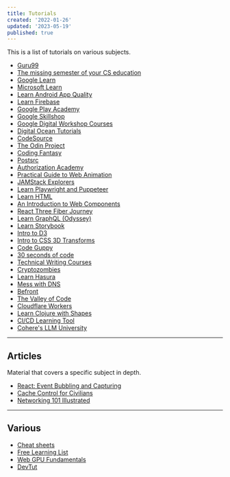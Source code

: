 ```yaml
---
title: Tutorials
created: '2022-01-26'
updated: '2023-05-19'
published: true
---
```


This is a list of tutorials on various subjects.

-   [Guru99](https://www.guru99.com/)
-   [The missing semester of your CS education](https://missing.csail.mit.edu/)
-   [Google Learn](https://web.dev/learn/)
-   [Microsoft Learn](https://learn.microsoft.com/en-gb/training/browse/)
-   [Learn Android App Quality](https://developer.android.com/quality)
-   [Learn Firebase](https://firebase.google.com/community/learn)
-   [Google Play Academy](https://playacademy.exceedlms.com/student/catalog)
-   [Google Skillshop](https://skillshop.exceedlms.com/student/catalog/browse)
-   [Google Digital Workshop Courses](https://learndigital.withgoogle.com/digitalworkshop-eu/courses)
-   [Digital Ocean Tutorials](https://www.digitalocean.com/community/tutorials)
-   [CodeSource](https://codesource.io/)
-   [The Odin Project](https://www.theodinproject.com/)
-   [Coding Fantasy](https://codingfantasy.com/)
-   [Postsrc](https://postsrc.com/)
-   [Authorization Academy](https://www.osohq.com/academy)
-   [Practical Guide to Web Animation](https://tilda.education/en/web-animation-course)
-   [JAMStack Explorers](https://explorers.netlify.com/)
-   [Learn Playwright and Puppeteer](https://www.checklyhq.com/learn/headless)
-   [Learn HTML](https://www.learn-html.org/)
-   [An Introduction to Web Components](https://htmlwithsuperpowers.netlify.app/)
-   [React Three Fiber Journey](https://journey.pmnd.rs/)
-   [Learn GraphQL (Odyssey)](https://odyssey.apollographql.com/)
-   [Learn Storybook](https://storybook.js.org/tutorials/)
-   [Intro to D3](https://yangdanny97.github.io/intro-to-d3/)
-   [Intro to CSS 3D Transforms](https://3dtransforms.desandro.com/)
-   [Code Guppy](https://codeguppy.com/)
-   [30 seconds of code](https://www.30secondsofcode.org/)
-   [Technical Writing Courses](https://developers.google.com/tech-writing/)
-   [Cryptozombies](https://cryptozombies.io/)
-   [Learn Hasura](https://hasura.io/learn/)
-   [Mess with DNS](https://messwithdns.net/)
-   [Befront](https://befront.io/)
-   [The Valley of Code](https://thevalleyofcode.com/)
-   [Cloudflare Workers](https://developers.cloudflare.com/workers/learning/)
-   [Learn Clojure with Shapes](https://www.maria.cloud/)
-   [CI/CD Learning Tool](https://semaphoreci.com/cicd-learning-tool)
-   [Cohere's LLM University](https://docs.cohere.com/docs/llmu)

---

## Articles

Material that covers a specific subject in depth.

-   [React: Event Bubbling and Capturing](https://www.robinwieruch.de/react-event-bubbling-capturing/)
-   [Cache Control for Civilians](https://csswizardry.com/2019/03/cache-control-for-civilians/)
-   [Networking 101 Illustrated](https://iximiuz.com/en/posts/computer-networking-101/)

---

## Various

-   [Cheat sheets](https://devhints.io)
-   [Free Learning List](https://freelearninglist.org)
-   [Web GPU Fundamentals](https://webgpufundamentals.org/)
-   [DevTut](https://devtut.github.io/)

